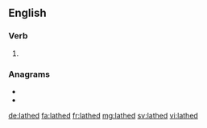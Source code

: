 ==English==

===Verb===
{{head|en|verb form}}

# {{en-past of|lathe}}

===Anagrams===
* {{l|en|daleth}}
* {{l|en|halted}}

[[de:lathed]]
[[fa:lathed]]
[[fr:lathed]]
[[mg:lathed]]
[[sv:lathed]]
[[vi:lathed]]